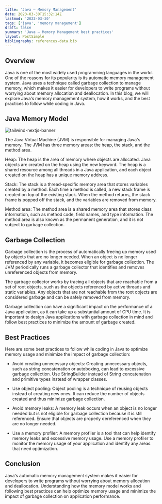 ```yaml
---
title: 'Java – Memory Management'
date: 2023-03-30T15:32:14Z
lastmod: '2023-03-30'
tags: ['java', 'memory management']
draft: false
summary: 'Java – Memory Management best practices'
layout: PostSimple
bibliography: references-data.bib
---
```


<TOCInline toc={props.toc} asDisclosure />

## Overview

Java is one of the most widely used programming languages in the world. One of the reasons for its popularity is its automatic memory management system. Java uses a technique called garbage collection to manage memory, which makes it easier for developers to write programs without worrying about memory allocation and deallocation.
In this blog, we will explore Java's memory management system, how it works, and the best practices to follow while coding in Java.

## Java Memory Model

![tailwind-nextjs-banner](/static/images/java-memory-model.webp)

The Java Virtual Machine (JVM) is responsible for managing Java's memory. The JVM has three memory areas: the heap, the stack, and the method area.

Heap: The heap is the area of memory where objects are allocated. Java objects are created on the heap using the new keyword. The heap is a shared resource among all threads in a Java application, and each object created on the heap has a unique memory address.

Stack: The stack is a thread-specific memory area that stores variables created by a method. Each time a method is called, a new stack frame is created on top of the existing stack. When the method returns, the stack frame is popped off the stack, and the variables are removed from memory.

Method area: The method area is a shared memory area that stores class information, such as method code, field names, and type information. The method area is also known as the permanent generation, and it is not subject to garbage collection.

## Garbage Collection

Garbage collection is the process of automatically freeing up memory used by objects that are no longer needed. When an object is no longer referenced by any variable, it becomes eligible for garbage collection. The JVM periodically runs a garbage collector that identifies and removes unreferenced objects from memory.

The garbage collector works by tracing all objects that are reachable from a set of root objects, such as the objects referenced by active threads and static variables. Any objects that are not reachable from the root objects are considered garbage and can be safely removed from memory.

Garbage collection can have a significant impact on the performance of a Java application, as it can take up a substantial amount of CPU time. It is important to design Java applications with garbage collection in mind and follow best practices to minimize the amount of garbage created.

## Best Practices

Here are some best practices to follow while coding in Java to optimize memory usage and minimize the impact of garbage collection:

- Avoid creating unnecessary objects: Creating unnecessary objects, such as string concatenation or autoboxing, can lead to excessive garbage collection. Use StringBuilder instead of String concatenation and primitive types instead of wrapper classes.

- Use object pooling: Object pooling is a technique of reusing objects instead of creating new ones. It can reduce the number of objects created and thus minimize garbage collection.

- Avoid memory leaks: A memory leak occurs when an object is no longer needed but is not eligible for garbage collection because it is still referenced. Ensure that objects are properly dereferenced when they are no longer needed.

- Use a memory profiler: A memory profiler is a tool that can help identify memory leaks and excessive memory usage. Use a memory profiler to monitor the memory usage of your application and identify any areas that need optimization.

## Conclusion

Java's automatic memory management system makes it easier for developers to write programs without worrying about memory allocation and deallocation. Understanding how the memory model works and following best practices can help optimize memory usage and minimize the impact of garbage collection on application performance.
